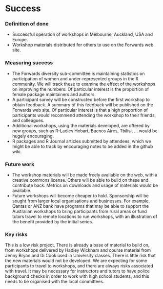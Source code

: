 # Success
<!-- 
Projects should have a definition of done that is measurable, and a thorough understanding going in of what the risks are to delivery 
-->

### Definition of done
<!-- 
What does success look like? 
-->

- Successful operation of workshops in Melbourne, Auckland, USA and Europe.
- Workshop materials distributed for others to use on the Forwards web site. 

### Measuring success
<!-- 
How will we know when success is achieved, what markers can we use along the way 
-->
- The Forwards diversity sub-committee is maintaining statistics on participation of women and under-represented groups in the R community. We will track these to examine the effect of the workshops on improving the numbers. Of particular interest is the proportion of female package maintainers and authors. 
- A participant survey will be constructed before the first workshop to obtain feedback. A summary of this feedback will be published on the Forwards web site. Of particular interest is that a high proportion of participants would recommend attending the workshop to their friends, and colleagues. 
- Additional workshops, using the materials developed, are offered by new groups, such as R-Ladies Hobart, Buenos Aires, Tbilisi, ... would be hugely encouraging. 
- R packages and R Journal articles submitted by attendees, which we might be able to track by encouraging notes to be added in the github wiki. 


### Future work
<!-- 
How could this be extended / developed in the future by yourself and/or the community in general?
-->

- The workshop materials will be made freely available on the web, with a creative commons license. Others will be able to build on these and contribute back. Metrics on downloads and usage of materials would be available.
- Future workshops will become cheaper to hold. Sponsorship will be sought from larger local organisations and businesses. For example, Qantas or ANZ bank have programs that may be able to support the Australian workshops to bring participants from rural areas or fund tutors travel to remote locations to run workshops, with an illustration of the benefit provided by the initial series. 

### Key risks
<!-- 
What sort of things could come up that can delay or break the project?

 - [ ] People
 - [ ] Processes
 - [ ] Tooling & Technology
 - [ ] Costs

-->
This is a low risk project. There is already a base of material to build on, from workshops delivered by Hadley Wickham and course material from Jenny Bryan and Di Cook used in University classes. There is little risk that the new materials would not be developed. We are expecting for some participants to travel to workshops, and there are always risks associated with travel. It may be necessary for instructors and tutors to have police background checks in order to work with high school students, and this needs to be organised with the local committees.

